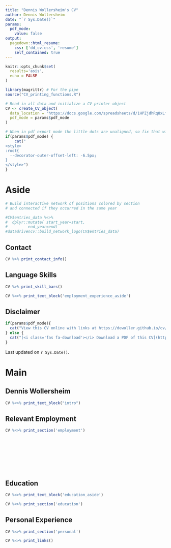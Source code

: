 ```yaml
---
title: "Dennis Wollersheim's CV"
author: Dennis Wollersheim
date: "`r Sys.Date()`"
params:
  pdf_mode:
    value: false
output:
  pagedown::html_resume:
    css: ['dd_cv.css', 'resume']
    self_contained: true
---
```


```r
knitr::opts_chunk$set(
  results='asis',
  echo = FALSE
)

library(magrittr) # For the pipe
source("CV_printing_functions.R")

# Read in all data and initialize a CV printer object
CV <- create_CV_object(
  data_location = "https://docs.google.com/spreadsheets/d/1HPZjdhRq8xLfsWQI2AJXZ_ytuWiEktI93Rg_qz_85a4/edit?usp=sharing",
  pdf_mode = params$pdf_mode
)

```


```r
# When in pdf export mode the little dots are unaligned, so fix that with some conditional CSS.
if(params$pdf_mode) {
    cat("
<style>
:root{
  --decorator-outer-offset-left: -6.5px;
}
</style>")
}
```


Aside
================================================================================

```r
# Build interactive network of positions colored by section
# and connected if they occurred in the same year

#CV$entries_data %<>%
#  dplyr::mutate( start_year=start,
#         end_year=end)
#datadrivencv::build_network_logo(CV$entries_data)

```

Contact {#contact}
--------------------------------------------------------------------------------

```r
CV %>% print_contact_info()
```

Language Skills {#skills}
--------------------------------------------------------------------------------

```r
CV %>% print_skill_bars()
```


```r
CV %<>% print_text_block('employment_experience_aside')
```

Disclaimer {#disclaimer}
--------------------------------------------------------------------------------

```r
if(params$pdf_mode){
  cat("View this CV online with links at https://dewoller.github.io/cv/cv.html")
} else {
  cat("[<i class='fas fa-download'></i> Download a PDF of this CV](https://github.com/dewoller/cv/raw/master/docs/cv.pdf)")
}
```

Last updated on `r Sys.Date()`.



Main
================================================================================

Dennis Wollersheim {#title}
--------------------------------------------------------------------------------

```r
CV %<>% print_text_block("intro")
```

Relevant Employment {data-icon=briefcase}
--------------------------------------------------------------------------------

```r
CV %<>% print_section('employment')
```

<br/>
<br/>
<br/>
<br/>
<br/>
<br/>



Education {data-icon=graduation-cap data-concise=true}
--------------------------------------------------------------------------------

::: aside
```r
CV %<>% print_text_block('education_aside')
```
:::

```r
CV %<>% print_section('education')
```



Personal Experience {data-icon=chalkboard-teacher}
--------------------------------------------------------------------------------

```r
CV %<>% print_section('personal')
```


```r
CV %<>% print_links()
```

